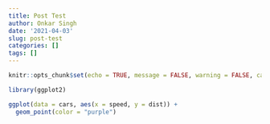 ---
title: Post Test
author: Onkar Singh
date: '2021-04-03'
slug: post-test
categories: []
tags: []
---


```{r setup, include=FALSE, cache = FALSE}
knitr::opts_chunk$set(echo = TRUE, message = FALSE, warning = FALSE, cache = TRUE)

library(ggplot2)
```


```{r echo = FALSE}
ggplot(data = cars, aes(x = speed, y = dist)) + 
  geom_point(color = "purple")
```

